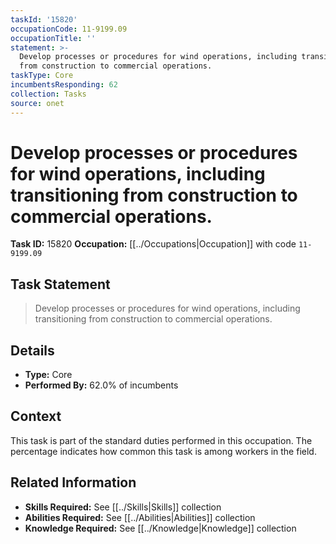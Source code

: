 ```yaml
---
taskId: '15820'
occupationCode: 11-9199.09
occupationTitle: ''
statement: >-
  Develop processes or procedures for wind operations, including transitioning
  from construction to commercial operations.
taskType: Core
incumbentsResponding: 62
collection: Tasks
source: onet
---
```

# Develop processes or procedures for wind operations, including transitioning from construction to commercial operations.

**Task ID:** 15820
**Occupation:** [[../Occupations|Occupation]] with code `11-9199.09`

## Task Statement

> Develop processes or procedures for wind operations, including transitioning from construction to commercial operations.

## Details

- **Type:** Core
- **Performed By:** 62.0% of incumbents

## Context

This task is part of the standard duties performed in this occupation. The percentage indicates how common this task is among workers in the field.

## Related Information

- **Skills Required:** See [[../Skills|Skills]] collection
- **Abilities Required:** See [[../Abilities|Abilities]] collection
- **Knowledge Required:** See [[../Knowledge|Knowledge]] collection
